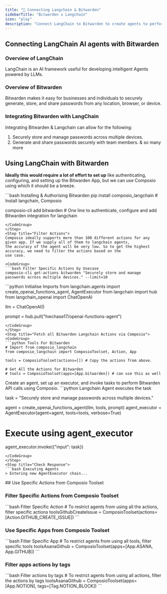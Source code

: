 ```yaml
---
title: "🚀 Connecting Langchain & Bitwarden"
sidebarTitle: "Bitwarden x Langchain"
icon: "play"
description: "Connect LangChain to Bitwarden to create agents to perform tasks using natural language"
---
```


## Connecting LangChain AI agents with Bitwarden

### Overview of LangChain

LangChain is an AI framework useful for developing intelligent Agents powered by LLMs.

### Overview of Bitwarden

Bitwarden makes it easy for businesses and individuals to securely generate, store, and share passwords from any location, browser, or device.

### Integrating Bitwarden with LangChain

Integrating Bitwarden & Langchain can allow for the following:

1. Securely store and manage passwords across multiple devices.
2. Generate and share passwords securely with team members.
& so many more

## Using LangChain with Bitwarden

<Steps>
<Step title="Setting Up the Environment">

**Ideally this would require a lot of effort to set up** like authenticating, configuring, and setting up the Bitwarden App, but we can use Composio using which it should be a breeze.

<CodeGroup>
```bash Installing & Authorising Bitwarden
pip install composio_langchain # Install langchain, Composio 

composio-cli add bitwarden # One line to authenticate, configure and add Bitwarden integration for langchain
```
</CodeGroup>
</Step>
<Step title="Filter Actions">
Composio ideally supports more than 100 different actions for any given app. If we supply all of them to langchain agents, 
the accuracy of the agent will be very low. So to get the highest accuracy, we need to filter the actions based on the 
use case.

<CodeGroup>
```bash Filter Specific Actions by Usecase
composio-cli get-actions bitwarden "Securely store and manage passwords across multiple devices." --limit=10
```
</CodeGroup>

</Step>
<Step title="Import Base Packages">

<CodeGroup>
```python Initialise Imports
from langchain.agents import create_openai_functions_agent, AgentExecutor
from langchain import hub
from langchain_openai import ChatOpenAI


llm = ChatOpenAI()

prompt = hub.pull("hwchase17/openai-functions-agent")
```
</CodeGroup>
</Step>
<Step title="Fetch all Bitwarden Langchain Actions via Composio">
<CodeGroup>
```python Tools For Bitwarden
# Import from composio_langchain
from composio_langchain import ComposioToolset, Action, App

tools = ComposioToolset(actions=[]) # Copy the actions from above. 

# Get All the Actions for Bitwarden
# tools = ComposioToolset(apps=[App.bitwarden]) # can use this as well
```
</CodeGroup>
</Step>
<Step title="Execute the Agent">
Create an agent, set up an executor, and invoke tasks to perform Bitwarden API calls using Composio. 
<CodeGroup>
```python Langchain Agent executes the task

task = "Securely store and manage passwords across multiple devices."

agent = create_openai_functions_agent(llm, tools, prompt)
agent_executor = AgentExecutor(agent=agent, tools=tools, verbose=True)

# Execute using agent_executor
agent_executor.invoke({"input": task})
```
</CodeGroup>
</Step>
<Step title="Check Response">
```bash Executing Agents
> Entering new AgentExecutor chain...
```
</Step>
</Steps>
## Use Specific Actions from Composio Toolset

### Filter Specific Actions from Composio Toolset

<CodeGroup>
```bash Filter Specific Action
# To restrict agents from using all the actions, filter specific actions
toolsGithubCreateIssue = ComposioToolset(actions=[Action.GITHUB_CREATE_ISSUE])
```
</CodeGroup>

### Use Specific Apps from Composio Toolset
<CodeGroup>
```bash Filter Specific App
# To restrict agents from using all tools, filter specific tools
toolsAsanaGithub = ComposioToolset(apps=[App.ASANA, App.GITHUB])
```
</CodeGroup>

### Filter apps actions by tags 
<CodeGroup>
```bash Filter actions by tags
# To restrict agents from using all actions, filter the actions by tags
toolsAsanaGithub = ComposioToolset(apps=[App.NOTION], tags=[Tag.NOTION_BLOCK])
```
</CodeGroup>


